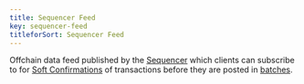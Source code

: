 ```yaml
---
title: Sequencer Feed
key: sequencer-feed
titleforSort: Sequencer Feed
---
```


Offchain data feed published by the [Sequencer](/intro/glossary#sequencer) which clients can subscribe to for [Soft Confirmations](/intro/glossary#soft-confirmation) of transactions before they are posted in [batches](/intro/glossary#batch).
